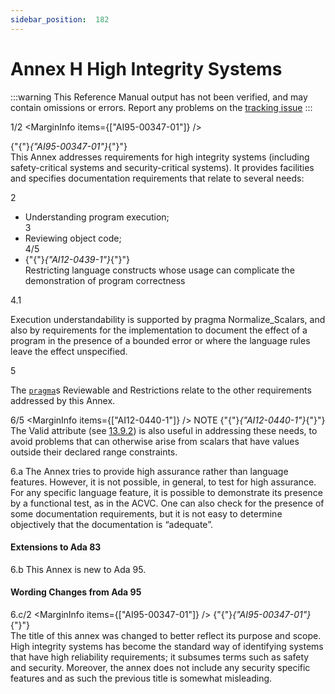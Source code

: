 ```yaml
---
sidebar_position:  182
---
```


# Annex H High Integrity Systems

:::warning
This Reference Manual output has not been verified,
and may contain omissions or errors.
Report any problems on the [tracking issue](https://github.com/ada-lang-io/ada-lang-io/issues/20)
:::


<MarginText>1/2</MarginText>
<MarginInfo items={["AI95-00347-01"]} />
<p>{"{"}<em>{"AI95-00347-01"}</em>{"}"} <br />This Annex addresses requirements for high integrity systems (including safety-critical systems and security-critical systems). It provides facilities and specifies documentation requirements that relate to several needs: <br /></p>

<MarginText>2</MarginText>
<ul>
<li>Understanding program execution;<br /></li>
<MarginText>3</MarginText>
<li>Reviewing object code;<br /></li>
<MarginText>4/5</MarginText>
<MarginInfo items={["AI12-0439-1"]} />
<li>{"{"}<em>{"AI12-0439-1"}</em>{"}"} <br />Restricting language constructs whose usage can  complicate the demonstration of program correctness <br /></li>
</ul>
<MarginText>4.1</MarginText>
<p>Execution understandability is supported by pragma Normalize_Scalars, and also by requirements for the implementation to document the effect of a program in the presence of a bounded error or where the language rules leave the effect unspecified. <br /></p>

<MarginText>5</MarginText>
<p>The <code><a href="../AA-2/AA-2.8#S0019">pragma</a></code>s Reviewable and Restrictions relate to the other requirements addressed by this Annex. <br /></p>

<MarginText>6/5</MarginText>
<MarginInfo items={["AI12-0440-1"]} />
<Admonition type="aarm" aarm="note" title="Note: ">
NOTE   {"{"}<em>{"AI12-0440-1"}</em>{"}"} <br />The Valid attribute (see <a href="../AA-13/AA-13.9#Subclause_13.9.2">13.9.2</a>) is also useful in addressing these needs, to avoid problems that can  otherwise arise from scalars that have values outside their declared range constraints.<br /></Admonition>

<MarginText>6.a</MarginText>
<Admonition type="aarm" aarm="discussion" title="Discussion: ">
<strong></strong>The Annex tries to provide high assurance rather than language features. However, it is not possible, in general, to test for high assurance. For any specific language feature, it is possible to demonstrate its presence by a functional test, as in the ACVC. One can also check for the presence of some documentation requirements, but it is not easy to determine objectively that the documentation is &ldquo;adequate&rdquo;. <br /></Admonition>


#### Extensions to Ada 83

<MarginText>6.b</MarginText>
<Admonition type="aarm" aarm="note" title="Note: ">
This Annex is new to Ada 95. <br /></Admonition>


#### Wording Changes from Ada 95

<MarginText>6.c/2</MarginText>
<MarginInfo items={["AI95-00347-01"]} />
<Admonition type="aarm" aarm="note" title="Note: ">
{"{"}<em>{"AI95-00347-01"}</em>{"}"} <br />The title of this annex was changed to better reflect its purpose and scope. High integrity systems has become the standard way of identifying systems that have high reliability requirements; it subsumes terms such as safety and security. Moreover, the annex does not include any security specific features and as such the previous title is somewhat misleading. <br /></Admonition>

